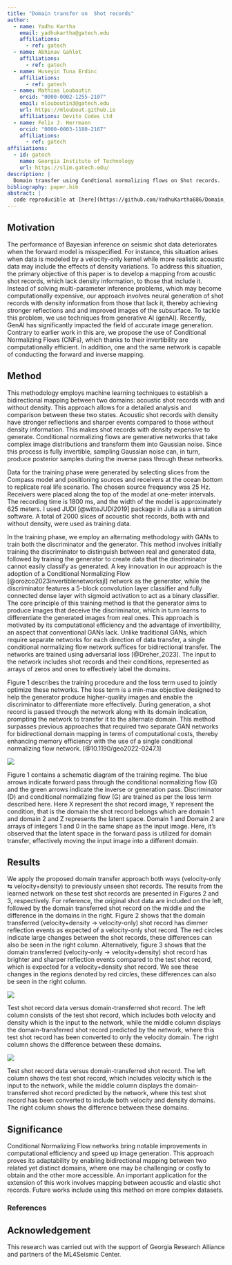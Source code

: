 ```yaml
---
title: "Domain transfer on  Shot records"
author:
  - name: Yadhu Kartha
    email: yadhukartha@gatech.edu
    affiliations:
      - ref: gatech
  - name: Abhinav Gahlot
    affiliations:
      - ref: gatech 
  - name: Huseyin Tuna Erdinc
    affiliations:
      - ref: gatech       
  - name: Mathias Louboutin
    orcid: "0000-0002-1255-2107"
    email: mlouboutin3@gatech.edu
    url: https://mloubout.github.io
    affiliations: Devito Codes Ltd
  - name: Felix J. Herrmann
    orcid: "0000-0003-1180-2167"
    affiliations:
      - ref: gatech
affiliations:
  - id: gatech
    name: Georgia Institute of Technology
    url: https://slim.gatech.edu/
description: | 
  Domain transfer using Condtional normalizing flows on Shot records.
bibliography: paper.bib
abstract: |
  code reproducible at [here](https://github.com/YadhuKartha686/Domain_transfer/blob/main/scripts/DTwithCNF.jl)
---
```


::: hidden
$$
    \newcommand{\pluseq}{\mathrel{+}=}
$$
:::

## Motivation

The performance of Bayesian inference on seismic shot data deteriorates when the forward model is misspecified. For instance, this situation arises when data is modeled by a velocity-only kernel while more realistic acoustic data may include the effects of density variations. To address this situation, the primary objective of this paper is to develop a mapping from acoustic shot records, which lack density information, to those that include it. Instead of solving multi-parameter inference problems, which may become computationally expensive, our approach involves neural generation of shot records with density information from those that lack it, thereby achieving stronger reflections and and improved images of the subsurface. To tackle this problem, we use techniques from generative AI (genAI). Recently, GenAI has significantly impacted the field of accurate image generation. Contrary to earlier work in this are, we propose the use of Conditional Normalizing Flows (CNFs), which thanks to their invertibility are computationally efficient. In addition, one and the same network is capable of conducting the forward and inverse mapping.

## Method

This methodology employs machine learning techniques to establish a bidirectional mapping between two domains: acoustic shot records with and without density. This approach allows for a detailed analysis and comparison between these two states. Acoustic shot records with density have stronger reflections and sharper events compared to those without density information. This makes shot records with density expensive to generate. Conditional normalizing flows are generative networks that take complex image distributions and transform them into Gaussian noise. Since this process is fully invertible, sampling Gaussian noise can, in turn, produce posterior samples during the inverse pass through these networks. 

Data for the training phase were generated by selecting slices from the Compass model and positioning sources and receivers at the ocean bottom to replicate real life scenario. The chosen source frequency was 25 Hz. Receivers were placed along the top of the model at one-meter intervals. The recording time is 1800 ms, and the width of the model is approximately 625 meters. I used JUDI [@witteJUDI2019] package in Julia as a simulation software. A total of 2000 slices of acoustic shot records, both with and without density, were used as training data.

In the training phase, we employ an alternating methodology with GANs to train both the discriminator and the generator. This method involves initially training the discriminator to distinguish between real and generated data, followed by training the generator to create data that the discriminator cannot easily classify as generated. A key innovation in our approach is the adoption of a Conditional Normalizing Flow [@orozco2023invertiblenetworksjl] network as the generator, while the discriminator features a 5-block convolution layer classifier and fully connected dense layer with sigmoid activation to act as a binary classifier. The core principle of this training method is that the generator aims to produce images that deceive the discriminator, which in turn learns to differentiate the generated images from real ones. This approach is motivated by its computational efficiency and the advantage of invertibility, an aspect that conventional GANs lack. Unlike traditional GANs, which require separate networks for each direction of data transfer, a single conditional normalizing flow network suffices for bidirectional transfer. The networks are trained using adversarial loss [@Dreher_2023]. The input to the network includes shot records and their conditions, represented as arrays of zeros and ones to effectively label the domains. 

Figure 1 describes the training procedure and the loss term used to jointly optimize these networks. The loss term is a min-max objective designed to help the generator produce higher-quality images and enable the discriminator to differentiate more effectively. During generation, a shot record is passed through the network along with its domain indication, prompting the network to transfer it to the alternate domain. This method surpasses previous approaches that required two separate GAN networks for bidirectional domain mapping in terms of computational costs, thereby enhancing memory efficiency with the use of a single conditional normalizing flow network. [@10.1190/geo2022-0247.1]  

::: {#fig-vdtov }
![](figures/trainingreg.png)

Figure 1 contains a schematic diagram of the training regime. The blue arrows indicate forward pass through the conditional normalizing flow (G) and the green arrows indicate the inverse or generation pass. Discriminator (D) and conditional normalizing flow (G) are trained as per the loss term described here.  Here X represent the shot record image, Y represent the condition, that is the domain the shot record belongs which are domain 1 and domain 2 and Z represents the latent space. Domain 1 and Domain 2 are arrays of integers 1 and 0 in the same shape as the input image. Here, it's observed that the latent space in the forward pass is utilized for domain transfer, effectively moving the input image into a different domain.
:::


## Results

We apply the proposed domain transfer approach both ways (velocity-only ⇆ velocity+density) to previously unseen shot records. The results from the learned network on these test shot records are presented in Figures 2 and 3, respectively. For reference, the original shot data are included on the left, followed by the domain transferred shot record on the middle and the difference in the domains in the right. Figure 2 shows that the domain transferred (velocity+density → velocity-only) shot record has dimmer reflection events as expected of a velocity-only shot record. The red circles indicate large changes between the shot records, these differences can also be seen in the right column. Alternatively, figure 3 shows that the domain transferred (velocity-only → velocity+density) shot record has brighter and sharper reflection events compared to the test shot record, which is expected for a velocity+density shot record. We see these changes in the regions denoted by red circles, these differences can also be seen in the right column.

::: {#fig-vdtov }
![](figures/comparetestveldenandvel.png)

Test shot record data versus domain-transferred shot record. The left column consists of the test shot record, which includes both velocity and density which is the input to the network, while the middle column displays the domain-transferred shot record predicted by the network, where this test shot record has been converted to only the velocity domain. The right column shows the difference between these domains.

:::

::: {#fig-vtovd }
![](figures/comparetestvelandvelden.png)

Test shot record data versus domain-transferred shot record. The left column shows the test shot record, which includes velocity which is the input to the network, while the middle column displays the domain-transferred shot record predicted by the network, where this test shot record has been converted to include both velocity and density domains. The right column shows the difference between these domains.

:::


## Significance

Conditional Normalizing Flow networks bring notable improvements in computational efficiency and speed up image generation. This approach proves its adaptability by enabling bidirectional mapping between two related yet distinct domains, where one may be challenging or costly to obtain and the other more accessible. An important application for the extension of this work involves mapping between acoustic and elastic shot records. Future works include using this method on more complex datasets.

### References

::: {#refs}
:::

## Acknowledgement {.appendix}

This research was carried out with the support of Georgia Research Alliance and partners of the ML4Seismic Center.

